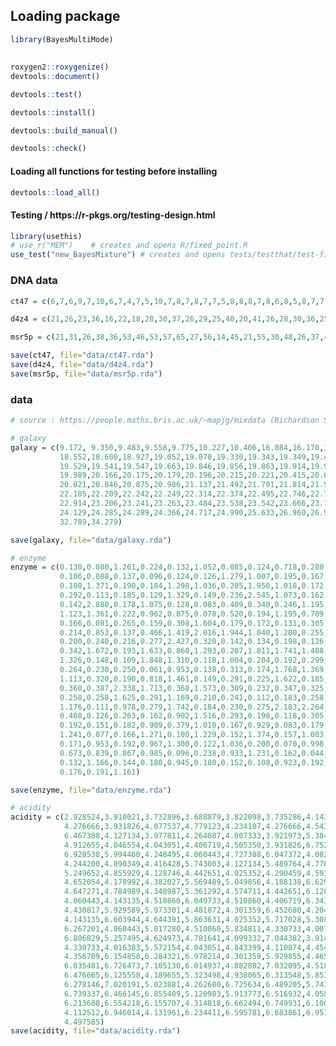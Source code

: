 ## Loading package
```r
library(BayesMultiMode)
```

## 
```r
roxygen2::roxygenize()
devtools::document()

devtools::test()

devtools::install()

devtools::build_manual()

devtools::check()
```

#### Loading all functions for testing before installing
```r
devtools::load_all()
```

#### Testing / https://r-pkgs.org/testing-design.html
```r
library(usethis)
# use_r("MEM")    # creates and opens R/fixed_point.R
use_test("new_BayesMixture") # creates and opens tests/testthat/test-fixed_point.R
```

### DNA data
```r
ct47 = c(6,7,6,9,7,10,6,7,4,7,5,10,7,8,7,8,7,7,5,8,8,8,7,8,6,8,5,8,7,7,7,11,8,8,8,10,8,17,6,8,7,7,9,10,7,7,7,7,5,8,6,8,5,6,4,6,6,7,4,7,5,9,6,7,5,7,5,12,5,10,5,5,5,8,4,7,5,6,5,9,4,7,7,7,7,7,5,6,4,5,4,7,7,4,7,8,6,6,5,5,5,8,6,5,4,5,5,6,6,4,6,6,5,6,5,12,7,5,6,5,6,6,5,5,5,6,6,6,9,7,6,6,7,8,7,8,7,7,6,10,4,9,6,7,7,10,7,7,6,7,6,6,8,9,7,10,8,9,8,9,8,9,7,8,9,7,8,7,7,7,8,10,10,8,9,6,8,7,8,5,7,7,8,4,8,6,6,6,7,6,7,8,7,6,7,9,5,7,8,9,9,8,10,9,9,8,9,8,7,8,8,8,9,7,6,6,4,6,8,8,7,8,7,9,6,7,5,8,4,6,6,7,5,6,7,9,7,8,6,6,7,8,5,5,5,5,7,11,6,7,7,7,8,8,5,6,7,8,5,7,6,6,5,5,5,5,6,7,5,8,7,9,6,15,6,9,6,9,5,8,7,8,5,9,6,7,4,6,5,7,8,8,7,5,9,6,7,8,5,5,6,5,5,6,6,7,13,9)

d4z4 = c(21,26,23,36,16,22,18,28,30,37,26,29,25,40,20,41,26,28,30,36,25,35,10,23,27,50,6,15,24,26,40,17,23,13,24,18,12,42,17,22,11,22,14,26,16,19,13,27,12,14,19,21,27,13,40,61,13,39,18,30,12,23,18,20,24,30,6,13,20,57,14,17,12,25,21,37,10,17,40,44,19,26,6,23,13,19,21,21,22,30,14,31,17,36,22,30,26,29,25,38,17,26,32,18,28,17,22,16,65,14,17,22,29,14,39,17,17,14,28,7,13,13,14,9,34,22,24,24,29,20,37,21,31,24,38,15,24,18,24,20,26,17,17,18,24,17,49,20,23,26,40,12,21,36,58,17,24,18,21,9,20,13,24,23,26,9,35,14,27,17,38,13,22,23,33,15,27,20,48,20,25,27,27,20,24,53,69,22,45,30,37,31,67,11,50,13,15,44,54,35,48,18,23,23,57,27,52,21,38,27,30,17,70,18,25,15,29,30,46,20,32,16,108,26,16,21,25,30,20,57,37,45,27,31,25,50,32,49,25,32,57,20,20,20,29,57,17,26,31,14,23,29,29,50,24,113,22,27,24,38,25,56,43,50,36,48,53,61,21,67,23,40,27,56,23,35,58,22,41,29,27,21,50,10,57,15,39,20,58,21,28,26,30,29,76,9,37,24,47,8,45,37,58,24,75,11,40,19,48,6,29,34,66,25,96,23,33,18,32,23,43,53,13,41,37,41,41,52,29,35,41,90,25,87,24,31,7,61,22,26,41,29,38,24,27,46,53,20,43,11,18,16,29,18,35,25,30,19,24,90,16,21,7,20,23,24,9,72,24,52,8,14,39,72,26,26,13,44,7,39,44,53,43,47,33,72,57,90,28,72,17,43,19,26,72,28,42,29,63,22,46,7,84,24,27,8,13,9,41,9,36)

msr5p = c(21,31,26,38,36,53,46,53,57,65,27,56,14,45,21,55,30,48,26,37,44,76,21,43,53,61,27,47,41,105,46,51,26,42,40,48,32,51,29,83,48,48,40,62,33,46,46,50,40,42,21,26,24,28,23,70,28,36,25,36,25,47,26,35,27,39,12,64,18,75,53,61,43,43,43,80,23,40,36,49,22,43,47,68,17,30,29,38,48,48,37,64,48,56,38,60,21,41,37,46,36,40,40,40,58,72,36,51,47,49,31,45,35,53,26,53,52,56,40,40,22,39,47,47,24,31,44,53,63,66,12,60,25,41,26,33,33,53,20,57,8,53,23,48,27,38,27,93,36,36,38,50,40,56,24,38,27,32,43,47,24,26,33,44,42,47,47,73,20,40,22,39,25,34,34,47,35,38,54,54,51,78,43,80,62,62,44,66,49,64,47,54,58,62,68,68,43,50,53,78,36,65,39,61,26,34,68,83,52,68,59,79,58,100,58,83,55,77,42,63,51,63,42,47,51,58,51,70,56,82,56,76,54,61,50,53,51,55,44,58,43,81,54,57,53,53,43,64,65,70,33,38,41,55,45,81,46,46,56,56,51,61,53,78,43,53,55,55,62,66,46,51,48,53,53,78,42,131,53,61,47,54,15,36,66,66,50,92,34,79,52,66,35,50,54,57,49,80,49,69,75,79,49,56,71,89,20,93,35,87,39,42,58,66,57,62,57,76,65,69,66,73,71,79,50,97,101,113,57,63,17,68,42,48,81,91,64,64,37,69,81,81,93,103,27,43,51,65,41,57,47,58,51,94,67,78,40,54,54,63,53,61,34,48,45,55,68,73,45,48,36,44,46,79,58,73,79,79,66,77,53,90,31,75,53,70,45,45,46,86,50,55,77,83,31,71)

save(ct47, file="data/ct47.rda")
save(d4z4, file="data/d4z4.rda")
save(msr5p, file="data/msr5p.rda")
```

### data
```r
# source : https://people.maths.bris.ac.uk/~mapjg/mixdata (Richardson S, Green PJ (1997)

# galaxy
galaxy = c(9.172, 9.350,9.483,9.558,9.775,10.227,10.406,16.084,16.170,18.419,
           18.552,18.600,18.927,19.052,19.070,19.330,19.343,19.349,19.440,19.473,
           19.529,19.541,19.547,19.663,19.846,19.856,19.863,19.914,19.918,19.973,
           19.989,20.166,20.175,20.179,20.196,20.215,20.221,20.415,20.629,20.795,
           20.821,20.846,20.875,20.986,21.137,21.492,21.701,21.814,21.921,21.960,
           22.185,22.209,22.242,22.249,22.314,22.374,22.495,22.746,22.747,22.888,
           22.914,23.206,23.241,23.263,23.484,23.538,23.542,23.666,23.706,23.711,
           24.129,24.285,24.289,24.366,24.717,24.990,25.633,26.960,26.995,32.065,
           32.789,34.279)

save(galaxy, file="data/galaxy.rda")

# enzyme
enzyme = c(0.130,0.080,1.261,0.224,0.132,1.052,0.085,0.124,0.718,0.280,0.687,
           0.106,0.088,0.137,0.096,0.124,0.126,1.279,1.007,0.195,0.167,0.213,
           0.108,1.371,0.190,0.184,1.298,1.036,0.205,1.950,1.018,0.172,0.148,
           0.292,0.113,0.185,0.129,1.329,0.149,0.236,2.545,1.073,0.162,2.518,
           0.142,2.880,0.178,1.075,0.128,0.083,0.409,0.340,0.246,1.195,1.452,
           1.123,1.361,0.222,0.962,0.875,0.078,0.520,0.194,1.195,0.709,0.021,
           0.166,0.081,0.265,0.159,0.308,1.604,0.179,0.172,0.131,0.305,0.215,
           0.214,0.853,0.137,0.466,1.419,2.016,1.944,1.040,1.200,0.255,0.232,
           0.200,0.240,0.216,0.277,2.427,0.320,0.142,0.134,0.198,0.126,1.173,
           0.342,1.672,0.193,1.633,0.860,1.293,0.207,1.811,1.741,1.488,0.124,
           1.326,0.148,0.109,1.848,1.310,0.118,1.004,0.204,0.192,0.299,1.885,
           0.264,0.230,0.250,0.061,0.953,0.138,0.313,0.174,1.768,1.369,0.130,
           1.113,0.320,0.190,0.818,1.461,0.149,0.291,0.225,1.622,0.185,0.198,
           0.360,0.387,2.338,1.713,0.368,1.573,0.309,0.232,0.347,0.325,1.861,
           0.258,0.258,1.625,0.291,1.169,0.210,0.241,0.112,0.183,0.258,0.357,
           1.176,0.111,0.978,0.279,1.742,0.184,0.230,0.275,2.183,2.264,1.405,
           0.408,0.126,0.263,0.162,0.902,1.516,0.293,0.198,0.118,0.305,0.031,
           0.192,0.151,0.182,0.909,0.379,1.010,0.167,0.929,0.083,0.179,1.567,
           1.241,0.077,0.166,1.271,0.100,1.229,0.152,1.374,0.157,1.003,0.084,
           0.171,0.953,0.192,0.967,1.300,0.122,1.036,0.200,0.070,0.998,0.176,
           0.673,0.839,0.867,0.985,0.096,0.238,0.933,1.231,0.162,0.044,0.175,
           0.132,1.166,0.144,0.180,0.945,0.180,0.152,0.108,0.923,0.192,0.895,
           0.176,0.191,1.161)

save(enzyme, file="data/enzyme.rda")

# acidity
acidity = c(2.928524,3.910021,3.732896,3.688879,3.822098,3.735286,4.143135,
            4.276666,3.931826,4.077537,4.779123,4.234107,4.276666,4.543295,
            6.467388,4.127134,3.977811,4.264087,4.007333,3.921973,5.384495,
            4.912655,4.046554,4.043051,4.406719,4.505350,3.931826,6.752270,
            6.928538,5.994460,4.248495,4.060443,4.727388,6.047372,4.082609,
            4.244200,4.890349,4.416428,5.743003,4.127134,5.489764,4.778283,
            5.249652,4.855929,4.128746,4.442651,4.025352,4.290459,4.593098,
            4.652054,4.178992,4.382027,5.569489,5.049856,4.188138,6.629363,
            4.647271,4.784989,4.348987,5.361292,4.574711,4.442651,6.120297,
            4.060443,4.143135,4.510860,6.049733,4.510860,4.406719,6.343880,
            4.430817,5.929589,5.973301,4.481872,4.301359,6.452680,4.204693,
            4.143135,6.603944,4.644391,5.863631,4.025352,5.717028,5.308268,
            6.267201,4.060443,5.017280,4.510860,5.834811,4.330733,4.007333,
            6.806829,5.257495,4.624973,4.781641,4.099332,7.044382,3.914021,
            4.330733,4.016383,5.572154,4.043051,4.843399,4.110874,4.454347,
            4.356709,6.154858,6.284321,6.978214,4.301359,5.929855,4.465908,
            6.035481,6.726473,7.105130,6.014937,4.882802,7.032095,4.518522,
            6.476665,6.125558,4.189655,5.323498,4.938065,6.313548,5.853925,
            6.278146,7.020191,5.023881,4.262680,6.725634,6.489205,5.743003,
            6.739337,6.466145,6.855409,5.120983,5.913773,6.516932,4.058717,
            6.213608,6.554218,6.155707,4.314818,6.662494,6.749931,6.100319,
            4.112512,6.946014,4.131961,6.234411,6.595781,6.683861,6.957973,
            4.497585)
save(acidity, file="data/acidity.rda")
```